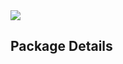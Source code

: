 <Section pt="0">
  <Flexbox flexDirection="column" textAlign="center" position="relative" >
    <Image
    src="https://images.unsplash.com/photo-1591604157118-b94e2684f857?ixlib=js-2.0.0&ixid=eyJhcHBfaWQiOjEyMDd9&crop=bottom&w=1980&h=1050&fit=crop"
    h="40vh"
    width="full"
    overflow="hidden"
    opacity="100%"
    objectFit="none"
    objectPosition="50% 120%"
    />
    <Div className="1"  position="absolute" left="50%|20%" top="50%" transform="translate(-50%, -50%)" color="#fff" background-color="#0009" padding="20px">
      <H1 m="0" fontWeight="bold" lineHeight="tight" color="#fff">
      Package Details
      </H1>
    </Div>

  </Flexbox>

</Section>   

